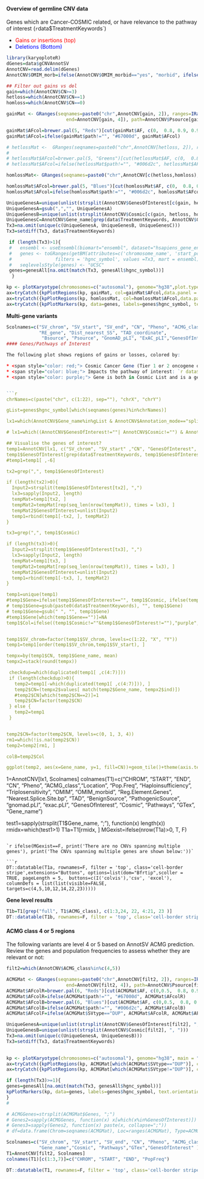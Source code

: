 
#### Overview of germline CNV data

Genes which are Cancer-COSMIC related, or have relevance to the pathway of interest (`r `data$TreatmentKeywords`)

* <span style="color: red;"> Gains or insertions (top) </span>
* <span style="color: blue;"> Deletions (Bottom) </span>

```r
library(karyoploteR)
dGenes=data$gCNVAnnotSV
AnnotCNV=read.delim(dGenes)
AnnotCNV$OMIM_morb=ifelse(AnnotCNV$OMIM_morbid=="yes", "morbid", ifelse(AnnotCNV$OMIM_morbid_candidate=="yes", "candidate", "no"))
```

```r
## Filter out gains vs del
gain=which(AnnotCNV$CN>=3)
hetloss=which(AnnotCNV$CN==1)
homloss=which(AnnotCNV$CN==0)
```


```r
gainMat <- GRanges(seqnames=paste0("chr",AnnotCNV[gain, 2]), ranges=IRanges(start=AnnotCNV[gain, 3],
                      end=AnnotCNV[gain, 4]), path=AnnotCNV$Psource[gain],AF=ifelse(is.na(AnnotCNV$AF[gain]), 1, 1-AnnotCNV$AF[gain]))

gainMat$AFcol=brewer.pal(5, "Reds")[cut(gainMat$AF, c(0,  0.8, 0.9, 0.95, 1))]
gainMat$AFcol=ifelse(gainMat$path!="", "#67000d", gainMat$AFcol)

# hetlossMat <-  GRanges(seqnames=paste0("chr",AnnotCNV[hetloss, 2]), ranges=IRanges(start=AnnotCNV[hetloss, 3], end=AnnotCNV[hetloss, 4]), path=AnnotCNV$Psource[hetloss],AF=ifelse(is.na(AnnotCNV$AF[hetloss]), 1, 1-AnnotCNV$AF[hetloss]))
# 
# hetlossMat$AFcol=brewer.pal(5, "Greens")[cut(hetlossMat$AF, c(0,  0.8, 0.9, 0.95, 1))]
# hetlossMat$AFcol=ifelse(hetlossMat$path!="", "#006d2c", hetlossMat$AFcol)

homlossMat<- GRanges(seqnames=paste0("chr",AnnotCNV[c(hetloss,homloss), 2]), ranges=IRanges(start=AnnotCNV[c(hetloss,homloss), 3], end=AnnotCNV[c(hetloss,homloss), 4]), path=AnnotCNV$Psource[c(hetloss,homloss)],AF=ifelse(is.na(AnnotCNV$AF[c(hetloss,homloss)]), 1, 1-AnnotCNV$AF[c(hetloss,homloss)]))

homlossMat$AFcol=brewer.pal(5, "Blues")[cut(homlossMat$AF, c(0,  0.8, 0.9, 0.95, 1))]
homlossMat$AFcol=ifelse(homlossMat$path!="", "#006d2c", homlossMat$AFcol)

UniqueGenesA=unique(unlist(strsplit(AnnotCNV$GenesOfInterest[c(gain, hetloss,homloss)], " ")))
UniqueGenesA=gsub(",","", UniqueGenesA)
UniqueGenesB=unique(unlist(strsplit(AnnotCNV$Cosmic[c(gain, hetloss, homloss)], ", ")))
UniqueGenesC=AnnotCNV$Gene_name[grep(data$TreatmentKeywords, AnnotCNV$GenesOfInterest)]
Tx3=na.omit(unique(c(UniqueGenesA, UniqueGenesB, UniqueGenesC)))
Tx3=setdiff(Tx3, data$TreatmentKeywords)

 if (length(Tx3)>1){
 #   ensembl <- useEnsembl(biomart="ensembl", dataset="hsapiens_gene_ensembl")
 #   genes <- toGRanges(getBM(attributes=c('chromosome_name', 'start_position', 'end_position', 'hgnc_symbol'),
 #                filters = 'hgnc_symbol', values =Tx3, mart = ensembl))
 #   seqlevelsStyle(genes) <- "UCSC"
 genes=genesAll[na.omit(match(Tx3, genesAll$hgnc_symbol))]
  }

kp <- plotKaryotype(chromosomes=c("autosomal"), genome="hg38",plot.type=2)
ax=tryCatch({kpPlotRegions(kp, gainMat, col=gainMat$AFcol,data.panel = 1)}, error=function(e){NULL})
ax=tryCatch({kpPlotRegions(kp, homlossMat, col=homlossMat$AFcol,data.panel = 2)}, error=function(e){NULL})
ax=tryCatch({kpPlotMarkers(kp, data=genes, labels=genes$hgnc_symbol, text.orientation = "horizontal", r1=0.75, cex=0.5, adjust.label.position = FALSE)}, error=function(e){NULL})


```


**Multi-gene variants**

```r
Scolnames=c("SV_chrom", "SV_start", "SV_end", "CN", "Pheno", "ACMG_class", "Location", "AF", "HI", "TS","OMIM_phenotype", "OMIM_morb",
            "RE_gene", "Dist_nearest_SS", "TAD_coordinate",
             "Bsource", "Psource", "GnomAD_pLI", "ExAC_pLI","GenesOfInterest","Cosmic", "Pathways","GTex", "Gene_name")
#### Genes/Pathways of Interest

The following plot shows regions of gains or losses, colored by:

* <span style="color: red;"> Cosmic Cancer Gene (Tier 1 or 2 oncogene or tumor suppressor gene) </span>
* <span style="color: blue;"> Impacts the pathway of interest: `r data$TreatmentKeywords`, either through MSigDB annotation or user-defined gene list </span>
* <span style="color: purple;"> Gene is both in Cosmic List and is a gene of interest list in `r data$TreatmentKeywords` pathway </span>


```r

chrNames=c(paste("chr", c(1:22), sep=""), "chrX", "chrY")

gList=genes$hgnc_symbol[which(seqnames(genes)%in%chrNames)]

lx1=which(AnnotCNV$Gene_name%in%gList & AnnotCNV$Annotation_mode=="split")

# lx1=which((AnnotCNV$GenesOfInterest!=""| AnnotCNV$Cosmic!="") & AnnotCNV$ACMG_class>=paramfile$AnnotSVACMGcutoff & (AnnotCNV$AF<=paramfile$OverallGnomad | is.na(AnnotCNV$AF)))

## Visualise the genes of interest?
temp1=AnnotCNV[lx1, c("SV_chrom", "SV_start" ,"CN", "GenesOfInterest", "Cosmic", "Gene_name")]
temp1$GenesOfInterest[grep(data$TreatmentKeywords, temp1$GenesOfInterest)]=temp1$Gene_name[grep(data$TreatmentKeywords, temp1$GenesOfInterest)]
#temp1=temp1[ ,-6]

tx2=grep(",", temp1$GenesOfInterest)

if (length(tx2)>0){
  Input2=strsplit(temp1$GenesOfInterest[tx2], ",") 
  lx3=sapply(Input2, length)
  tempMat=temp1[tx2, ]
  tempMat2=tempMat[rep(seq_len(nrow(tempMat)), times = lx3), ]
  tempMat2$GenesOfInterest=unlist(Input2)
  temp1=rbind(temp1[-tx2, ], tempMat2)
}

tx3=grep(",", temp1$Cosmic)

if (length(tx3)>0){
  Input2=strsplit(temp1$GenesOfInterest[tx3], ",") 
  lx3=sapply(Input2, length)
  tempMat=temp1[tx3, ]
  tempMat2=tempMat[rep(seq_len(nrow(tempMat)), times = lx3), ]
  tempMat2$GenesOfInterest=unlist(Input2)
  temp1=rbind(temp1[-tx3, ], tempMat2)
}

temp1=unique(temp1)
#temp1$Gene=ifelse(temp1$GenesOfInterest=="", temp1$Cosmic, ifelse(temp1$Cosmic=="", temp1$GenesOfInterest, paste(temp1$GenesOfInterest, temp1$Cosmic)))
# temp1$Gene=gsub(paste0(data$TreatmentKeywords), "", temp1$Gene)
# temp1$Gene=gsub(" ", "", temp1$Gene)
#temp1$Gene[which(temp1$Gene=="")]=NA
temp1$Col=ifelse((temp1$Cosmic!=""&temp1$GenesOfInterest!=""),"purple", ifelse(temp1$Cosmic!="", "red", "blue") )


temp1$SV_chrom=factor(temp1$SV_chrom, levels=c(1:22, "X", "Y"))
temp1=temp1[order(temp1$SV_chrom,temp1$SV_start), ]

tempx=by(temp1$CN, temp1$Gene_name, mean)
tempx2=stack(round(tempx))

 checkdup=which(duplicated(temp1[ ,c(4:7)]))
 if (length(checkdup)>0){
   temp2=temp1[-which(duplicated(temp1[ ,c(4:7)])), ]
   temp2$CN=(tempx2$values[ match(temp2$Gene_name, tempx2$ind)])
   #temp2$CN[which(temp2$CN==2)]=1
   temp2$CN=factor(temp2$CN)
 } else {
   temp2=temp1
 }


temp2$CN=factor(temp2$CN, levels=c(0, 1, 3, 4))
rm1=which(!is.na(temp2$CN))
temp2=temp2[rm1, ]

colB=temp2$Col

ggplot(temp2, aes(x=Gene_name, y=1, fill=CN))+geom_tile()+theme(axis.text.x = element_blank(), axis.ticks.x = element_blank())+scale_fill_manual(values = c("#3182bd", "#9ecae1", "#fc9272","#de2d26", "white"))+expand_limits(y = 0.25)+geom_text(aes(colour = colB, label = Gene_name), y = 0.35, angle=90)+facet_grid(~SV_chrom, space="free", scales="free")+scale_colour_manual(values = c("blue", "purple", "red"), guide = F)
```
1=AnnotCNV[lx1, Scolnames]
colnames(T1)=c("CHROM", "START", "END", "CN", "Pheno", "ACMG_class","Location", "Pop.Freq", "Haploinsufficiency", "Triplosensitivity", "OMIM", "OMIM_morbid", "Reg.Element.Genes", "Nearest.Splice.Site.bp", "TAD", "BenignSource", "PathogenicSource", "gnomad.pLI", "exac.pLI", "GenesOfInterest", "Cosmic", "Pathways", "GTex", "Gene_name")

test1=sapply(strsplit(T1$Gene_name, ";"), function(x) length(x))
rmidx=which(test1>1)
T1a=T1[rmidx, ]
MGexist=ifelse(nrow(T1a)>0, T, F)
```

`r ifelse(MGexist==F, print('There are no CNVs spanning multiple genes'), print('The CNVs spanning multiple genes are shown below:'))`

```r
DT::datatable(T1a, rownames=F, filter = 'top', class='cell-border stripe',extensions="Buttons", options=list(dom="Bfrtip",scoller = TRUE, pageLength = 5,  buttons=c(I('colvis'),'csv', 'excel'), columnDefs = list(list(visible=FALSE, targets=c(4,5,10,12,14,22,23)))))

```


**Gene level results**

```r
T1b=T1[grep("full", T1$ACMG_class), c(1:3,24, 22, 4:21, 23 )]
DT::datatable(T1b, rownames=F, filter = 'top', class='cell-border stripe',extensions="Buttons", options=list(dom="Bfrtip",scoller = TRUE, pageLength = 5,  buttons=c(I('colvis'),'csv', 'excel'), columnDefs = list(list(visible=FALSE, targets=c(6,8,12)))))

```


#### ACMG class 4 or 5 regions

The following variants are level 4 or 5 based on AnnotSV ACMG prediction. Review the genes and population frequencies to assess whether they are relevant or not:

```r
filt2=which(AnnotCNV$ACMG_class%in%c(4,5))

ACMGMat <- GRanges(seqnames=paste0("chr",AnnotCNV[filt2, 2]), ranges=IRanges(start=AnnotCNV[filt2, 3],
                      end=AnnotCNV[filt2, 4]), path=AnnotCNV$Psource[filt2],AF=ifelse(is.na(AnnotCNV$AF[filt2]), 1, 1-AnnotCNV$AF[filt2]), SVtype=AnnotCNV$SV_type[filt2], Genes=AnnotCNV$Gene_name[filt2],phen=AnnotCNV$Pheno[filt2], ACMG=AnnotCNV$ACMG_class[filt2])
ACMGMat$AFcolR=brewer.pal(6, "Reds")[cut(ACMGMat$AF, c(0,0.5,  0.8, 0.9, 0.95, 1))]
ACMGMat$AFcolR=ifelse(ACMGMat$path!="", "#67000d", ACMGMat$AFcolR)
ACMGMat$AFcolB=brewer.pal(6, "Blues")[cut(ACMGMat$AF, c(0,0.5,  0.8, 0.9, 0.95, 1))]
ACMGMat$AFcolB=ifelse(ACMGMat$path!="", "#006d2c", ACMGMat$AFcolB)
ACMGMat$AFcolF=ifelse(ACMGMat$SVtype=="DUP", ACMGMat$AFcolR, ACMGMat$AFcolB)

UniqueGenesA=unique(unlist(strsplit(AnnotCNV$GenesOfInterest[filt2], ",")))
UniqueGenesB=unique(unlist(strsplit(AnnotCNV$Cosmic[filt2], ", ")))
Tx3=na.omit(unique(c(UniqueGenesA, UniqueGenesB)))
Tx3=setdiff(Tx3, data$TreatmentKeywords)

                      
kp <- plotKaryotype(chromosomes=c("autosomal"), genome="hg38", main = "ACMG regions", plot.type=2)
ax=tryCatch({kpPlotRegions(kp, ACMGMat[which(ACMGMat$SVtype=="DUP")], col=ACMGMat$AFcolF,data.panel = 1)},  error=function(e){NULL})
ax=tryCatch({kpPlotRegions(kp, ACMGMat[which(ACMGMat$SVtype!="DUP")], col=ACMGMat$AFcolF,data.panel = 2)}, error=function(e){NULL})

if (length(Tx3)>=1){
genes=genesAll[na.omit(match(Tx3, genesAll$hgnc_symbol))]
kpPlotMarkers(kp, data=genes, labels=genes$hgnc_symbol, text.orientation = "horizontal", r1=0.75, cex=0.5, adjust.label.position = FALSE)
}
#

```



```r
# ACMGGenes=strsplit(ACMGMat$Genes, ";")
# Genes2=sapply(ACMGGenes, function(x) x[which(x%in%GenesOfInterest)])
# Genes3=sapply(Genes2, function(x) paste(x, collapse=";"))
# df=data.frame(Chrom=seqnames(ACMGMat), Loc=ranges(ACMGMat), Type=ACMGMat$SVtype, GT=GT[filt2], path=ACMGMat$phen, AFmax=1-ACMGMat$AF, GenesofInterest=Genes3, Genes=ACMGMat$Genes, ACMG=ACMGMat$ACMG)

Scolnames=c("SV_chrom", "SV_start", "SV_end", "CN", "Pheno", "ACMG_class", "AF", 
            "Gene_name","Cosmic", "Pathways","GTex","GenesOfInterest" )
T1=AnnotCNV[filt2, Scolnames]
colnames(T1)[c(1:3,7)]=c("CHROM", "START", "END", "PopFreq")

DT::datatable(T1, rownames=F, filter = 'top', class='cell-border stripe',extensions="Buttons", options=list(dom="Bfrtip",scoller = TRUE, pageLength = 7,  buttons=c(I('colvis'),'csv', 'excel')))

```

